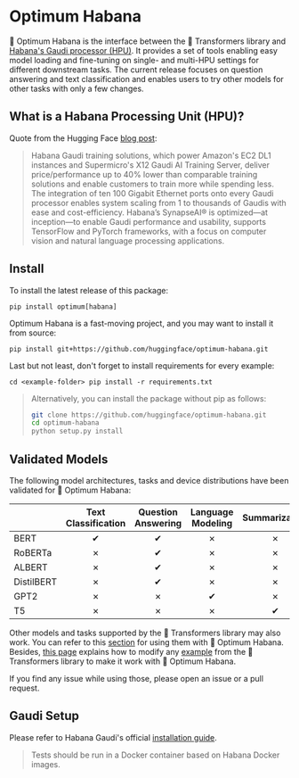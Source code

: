 <!---
Copyright 2022 The HuggingFace Team. All rights reserved.

Licensed under the Apache License, Version 2.0 (the "License");
you may not use this file except in compliance with the License.
You may obtain a copy of the License at

    http://www.apache.org/licenses/LICENSE-2.0

Unless required by applicable law or agreed to in writing, software
distributed under the License is distributed on an "AS IS" BASIS,
WITHOUT WARRANTIES OR CONDITIONS OF ANY KIND, either express or implied.
See the License for the specific language governing permissions and
limitations under the License.
-->


# Optimum Habana

🤗 Optimum Habana is the interface between the 🤗 Transformers library and [Habana's Gaudi processor (HPU)](https://docs.habana.ai/en/latest/index.html). It provides a set of tools enabling easy model loading and fine-tuning on single- and multi-HPU settings for different downstream tasks.
The current release focuses on question answering and text classification and enables users to try other models for other tasks with only a few changes.

## What is a Habana Processing Unit (HPU)?

Quote from the Hugging Face [blog post](https://huggingface.co/blog/habana):

> Habana Gaudi training solutions, which power Amazon's EC2 DL1 instances and Supermicro's X12 Gaudi AI Training Server, deliver price/performance up to 40% lower than comparable training solutions and enable customers to train more while spending less. The integration of ten 100 Gigabit Ethernet ports onto every Gaudi processor enables system scaling from 1 to thousands of Gaudis with ease and cost-efficiency. Habana’s SynapseAI® is optimized—at inception—to enable Gaudi performance and usability, supports TensorFlow and PyTorch frameworks, with a focus on computer vision and natural language processing applications.


## Install
To install the latest release of this package:

`pip install optimum[habana]`

Optimum Habana is a fast-moving project, and you may want to install it from source:

`pip install git+https://github.com/huggingface/optimum-habana.git`

Last but not least, don't forget to install requirements for every example:

`cd <example-folder>
pip install -r requirements.txt`

> Alternatively, you can install the package without pip as follows:
> ```bash
> git clone https://github.com/huggingface/optimum-habana.git
> cd optimum-habana
> python setup.py install
> ```


## Validated Models

The following model architectures, tasks and device distributions have been validated for 🤗 Optimum Habana:

|            | Text Classification | Question Answering | Language Modeling  | Summarization      | Translation        | Single Card        | Multi Card         |
|------------|:-------------------:|:------------------:|:------------------:|:------------------:|:-----------------:|:------------------:|:------------------:|
| BERT       | ✔  | ✔ | ✗                  | ✗                  | ✗                  | ✔ | ✔ |
| RoBERTa    | ✗                   | ✔ | ✗                  | ✗                  | ✗                  | ✔ | ✔ |
| ALBERT     | ✗                   | ✔ | ✗                  | ✗                  | ✗                  | ✔ | ✔ |
| DistilBERT | ✗                   | ✔ | ✗                  | ✗                  | ✗                  | ✔ | ✔ |
| GPT2       | ✗                   | ✗                  | ✔ | ✗                  | ✗                  | ✔ | ✔ |
| T5         | ✗                   | ✗                  | ✗                  | ✔ | ✔ | ✔ | ✔ |

Other models and tasks supported by the 🤗 Transformers library may also work. You can refer to this [section](https://github.com/huggingface/optimum-habana#how-to-use-it) for using them with 🤗 Optimum Habana. Besides, [this page](https://github.com/huggingface/optimum-habana/tree/main/examples) explains how to modify any [example](https://github.com/huggingface/transformers/tree/main/examples/pytorch) from the 🤗 Transformers library to make it work with 🤗 Optimum Habana.

If you find any issue while using those, please open an issue or a pull request.


## Gaudi Setup

Please refer to Habana Gaudi's official [installation guide](https://docs.habana.ai/en/latest/Installation_Guide/index.html).

> Tests should be run in a Docker container based on Habana Docker images.
